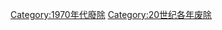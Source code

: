 {{discat|197|8|1977|1979}}
{{Commonscat|1978 disestablishments}}

[[Category:1970年代廢除|Category:1970年代廢除]]
[[Category:20世纪各年废除|Category:20世纪各年废除]]